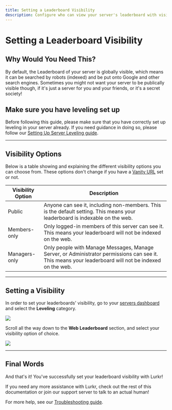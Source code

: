```yaml
---
title: Setting a Leaderboard Visibility
description: Configure who can view your server's leaderboard with visibility settings
---
```


# Setting a Leaderboard Visibility

## Why Would You Need This?

By default, the Leaderboard of your server is globally visible, which means it can be searched by robots (indexed) and be put onto Google and other search engines. Sometimes you might not want your server to be publically visible though, if it's just a server for you and your friends, or it's a secret society!

## Make sure you have leveling set up

Before following this guide, please make sure that you have correctly set up leveling in your server already. If you need guidance in doing so, please follow our [Setting Up Server Leveling guide](/bot/guides/setting-up-server-leveling).

---

## Visibility Options

Below is a table showing and explaining the different visibility options you can choose from. These options don't change if you have a [Vanity URL](/bot/guides/setting-a-leaderboard-vanity-url) set or not.

| Visibility Option | Description |
| ----------------- | ----------- |
| Public | Anyone can see it, including non-members. This is the default setting. This means your leaderboard is indexable on the web. |
| Members-only | Only logged-in members of this server can see it. This means your leaderboard will not be indexed on the web. |
| Managers-only | Only people with Manage Messages, Manage Server, or Administrator permissions can see it. This means your leaderboard will not be indexed on the web. |

---

## Setting a Visibility

In order to set your leaderboards' visibility, go to your [servers dashboard](https://lurkr.gg/guilds) and select the **Leveling** category.

![](https://i.imgur.com/p0TYMTr.png)

Scroll all the way down to the **Web Leaderboard** section, and select your visibility option of choice.

![](https://i.imgur.com/aJk2z8C.png)

---

## Final Words

And that's it! You've successfully set your leaderboard visibility with Lurkr!

If you need any more assistance with Lurkr, check out the rest of this documentation or join our support server to talk to an actual human!

For more help, see our [Troubleshooting guide](/bot/troubleshooting).